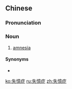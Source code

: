 {{also|失忆症}}
==Chinese==
{{zh-forms|s=失忆症|type=21}}

===Pronunciation===
{{zh-pron
|m=shīyìzhèng
|c=sat1 jik1 zing3
|cat=n
}}

===Noun===
{{zh-noun}}

# [[amnesia]] {{gloss|loss of memory}}

====Synonyms====
* {{zh-l|健忘症}}

{{zh-cat|Pathology}}

[[ko:失憶症]]
[[ru:失憶症]]
[[zh:失憶症]]